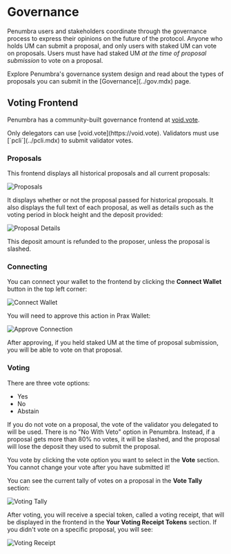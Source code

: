 
# Governance

Penumbra users and stakeholders coordinate through the governance process to express their opinions on the future of the protocol. Anyone who holds UM can submit a proposal, and only users with staked UM can vote on proposals. Users must have had staked UM *at the time of proposal submission* to vote on a proposal.

<Callout type="info" emoji="ℹ️">
  Explore Penumbra's governance system design and read about the types of proposals you can submit in the [Governance](../gov.mdx) page.
</Callout>

## Voting Frontend

Penumbra has a community-built governance frontend at [void.vote](https://void.vote).

<Callout type="info" emoji="ℹ️">
  Only delegators can use [void.vote](https://void.vote). Validators must use [`pcli`](../pcli.mdx) to submit validator votes.
</Callout>

### Proposals

This frontend displays all historical proposals and all current proposals:

![Proposals](/images/void_vote_proposal_list.png)

It displays whether or not the proposal passed for historical proposals. It also displays the full text of each proposal, as well as details such as the voting period in block height and the deposit provided:

![Proposal Details](/images/void_vote_proposal_detail.png)

This deposit amount is refunded to the proposer, unless the proposal is slashed.

### Connecting

You can connect your wallet to the frontend by clicking the **Connect Wallet** button in the top left corner:

![Connect Wallet](/images/void_vote_connect_wallet.png)

You will need to approve this action in Prax Wallet:

![Approve Connection](/images/void_vote_approval.png)

After approving, if you held staked UM at the time of proposal submission, you will be able to vote on that proposal.

### Voting

There are three vote options:

* Yes
* No
* Abstain

<Callout type="info" emoji="ℹ️">
  If you do not vote on a proposal, the vote of the validator you delegated to will be used.
</Callout>

<Callout type="warning" emoji="⚠️">
  There is no "No With Veto" option in Penumbra. Instead, if a proposal gets more than 80% no votes, it will be slashed, and the proposal will lose the deposit they used to submit the proposal.
</Callout>

You vote by clicking the vote option you want to select in the **Vote** section. You cannot change your vote after you have submitted it!

You can see the current tally of votes on a proposal in the **Vote Tally** section:

![Voting Tally](/images/void_vote_tally.png)

After voting, you will receive a special token, called a voting receipt, that will be displayed in the frontend in the **Your Voting Receipt Tokens** section. If you didn't vote on a specific proposal, you will see:

![Voting Receipt](/images/void_vote_receipts.png)
